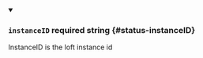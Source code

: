 
<details className="config-field" data-expandable="false" open>
<summary>

### `instanceID` <span className="config-field-required" data-required="false">required</span> <span className="config-field-type">string</span> <span className="config-field-default"></span> <span className="config-field-enum"></span> {#status-instanceID}

InstanceID is the loft instance id

</summary>



</details>
